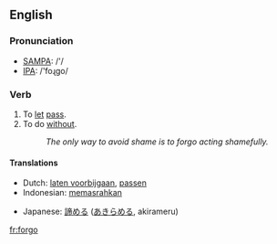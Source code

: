 ==English==
=== Pronunciation ===
*[[w:SAMPA|SAMPA]]: /'/
*[[w:IPA|IPA]]: /'foɻgo/

=== Verb ===

{{irregverb|'''forgo'''|'''[[forgoes]]'''|'''[[forwent]]'''|'''[[forgone]]'''|'''[[forgoing]]'''}}

# To [[let]] [[pass]].
# To do [[without]].
#:''The only way to avoid shame is to forgo acting shamefully.''

==== Translations ====
{{top}}
*Dutch: [[laten voorbijgaan]], [[passen]]
*Indonesian: [[pasrah|memasrahkan]]
{{mid}}
*Japanese: [[諦める]] ([[あきらめる]], akirameru)
{{bottom}}

[[fr:forgo]]